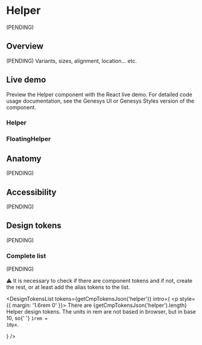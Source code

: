 


<Meta of={Stories} />

# Helper

(PENDING)

## Overview

(PENDING) Variants, sizes, alignment, location... etc.

## Live demo

Preview the Helper component with the React live demo. For detailed code usage
documentation, see the Genesys UI or Genesys Styles version of the component.

### Helper

<Canvas of={Stories.Example} />
<Controls of={Stories.Example} />

<section className="mrow">
  <div className="mcol-12 mcol-sm-6">
    <CardReact url="https://devoinc.github.io/genesys-ui/?path=/docs/components-core-feedback-helper--docs" />
  </div>
  <div className="mcol-12 mcol-sm-6">
    <CardHtml url="https://gitlab.devotools.com/engineering/quvis/genesys-styles" />
  </div>
</section>

### FloatingHelper

<Canvas of={FloatingStories.Example} />
<Controls of={FloatingStories.Example} />

<section className="mrow">
  <div className="mcol-12 mcol-sm-6">
    <CardReact url="https://devoinc.github.io/genesys-ui/?path=/docs/components-core-feedback-floatinghelper--docs" />
  </div>
  <div className="mcol-12 mcol-sm-6">
    <CardHtml url="https://gitlab.devotools.com/engineering/quvis/genesys-styles" />
  </div>
</section>

## Anatomy

(PENDING)

## Accessibility

(PENDING)

## Design tokens

(PENDING)

### Complete list

(PENDING)

⚠️ It is necessary to check if there are component tokens and if not, create the rest, or at least add the alias tokens to the list.

<DesignTokensList
  tokens={getCmpTokensJson('helper')}
  intro={
    <p style={{ margin: '1.6rem 0' }}>
      There are {getCmpTokensJson('helper').length} Helper design tokens. The
      units in rem are not based in browser, but in base 10, so{' '}
      <code>1rem = 10px</code>.
    </p>
  }
/>
